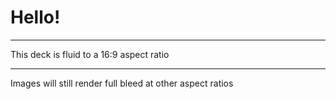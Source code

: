 

# Hello!

---

This deck is fluid to a 16:9 aspect ratio

---

Images will still render full bleed at other aspect ratios
